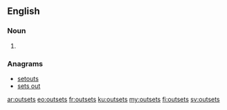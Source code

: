 ==English==

===Noun===
{{head|en|plural}}

# {{plural of|outset|lang=en}}

===Anagrams===
* [[setouts#English|setouts]]
* [[sets out#English|sets out]]

[[ar:outsets]]
[[eo:outsets]]
[[fr:outsets]]
[[ku:outsets]]
[[my:outsets]]
[[fi:outsets]]
[[sv:outsets]]